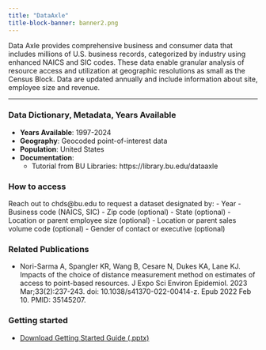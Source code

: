 ```yaml
---
title: "DataAxle"
title-block-banner: banner2.png
---
```


Data Axle provides comprehensive business and consumer data that includes millions of U.S. business records, categorized by industry using enhanced NAICS and SIC codes. These data enable granular analysis of resource access and utilization at geographic resolutions as small as the Census Block. Data are updated annually and include information about site, employee size and revenue.

---

### Data Dictionary, Metadata, Years Available { .unnumbered}

- **Years Available**: 1997-2024 
- **Geography**: Geocoded point-of-interest data
- **Population**: United States
- **Documentation**:
  - Tutorial from BU Libraries: https://library.bu.edu/dataaxle

### How to access

Reach out to chds@bu.edu to request a dataset designated by:
- Year
- Business code (NAICS, SIC)
- Zip code (optional)
- State (optional)
- Location or parent employee size (optional)
- Location or parent sales volume code (optional)
- Gender of contact or executive (optional)

### Related Publications

- Nori-Sarma A, Spangler KR, Wang B, Cesare N, Dukes KA, Lane KJ. Impacts of the choice of distance measurement method on estimates of access to point-based resources. J Expo Sci Environ Epidemiol. 2023 Mar;33(2):237-243. doi: 10.1038/s41370-022-00414-z. Epub 2022 Feb 10. PMID: 35145207.


### Getting started

- [Download Getting Started Guide (.pptx)](docs/DataAxle_intro_and_extraction_share.pptx)
